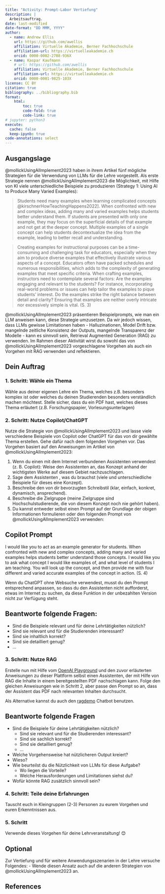 ```yaml
---
title: "Activity: Prompt-Labor Vertiefung"
description: |
  Arbeitsauftrag.
date: last-modified
date-format: "DD MMM, YYYY"
author: 
  - name: Andrew Ellis
    url: https://github.com/awellis
    affiliation: Virtuelle Akademie, Berner Fachhochschule
    affiliation-url: https://virtuelleakademie.ch
    orcid: 0000-0002-2788-936X
  - name: Kaspar Kaufmann
    # url: https://github.com/awellis
    affiliation: Virtuelle Akademie, Berner Fachhochschule
    affiliation-url: https://virtuelleakademie.ch
    orcid: 0000-0001-9825-103X
license: CC BY
citation: true
bibliography: ../bibliography.bib
format:
    html:
        toc: true
        code-fold: true
        code-link: true
# jupyter: python3
execute: 
  cache: false
  keep-ipynb: true
code-annotations: select
---
```




## Ausgangslage
@mollickUsingAIImplement2023 haben in ihrem Artikel fünf mögliche Strategien für die Verwendung von LLMs für die Lehre vorgestellt. Als erste Strategie nennen @mollickUsingAIImplement2023 die Möglichkeit, mit Hilfe von KI viele unterschiedliche Beispiele zu produzieren (Strategy 1: Using AI to Produce Many Varied Examples):

> Students need many examples when learning complicated concepts @kirschnerHowTeachingHappens2022]. When confronted with new and complex ideas, adding many and varied examples helps students better understand them. If students are presented with only one example, they may focus on the superficial details of that example and not get at the deeper concept. Multiple examples of a single concept can help students decontextualize the idea from the example, leading to better recall and understanding.

> Creating examples for instructional purposes can be a time-consuming and challenging task for educators, especially when they aim to produce diverse examples that effectively illustrate various aspects of a concept. Educators often have packed schedules and numerous responsibilities, which adds to the complexity of generating examples that meet specific criteria. When crafting examples, instructors need to contemplate several factors: Are the examples engaging and relevant to the students? For instance, incorporating real-world problems or issues can help tailor the examples to pique students' interest. Do the examples strike the right balance between detail and clarity? Ensuring that examples are neither overly intricate nor excessively simple is vital. (S. 3)
 
@mollickUsingAIImplement2023 präsentieren Beispielprompts, wie man ein LLM anweisen kann, diese Strategie umzusetzen. Da wir jedoch wissen, dass LLMs gewisse Limitationen haben - Halluzinationen, Model Drift bzw. mangelnde zeitliche Konsistenz der Outputs, mangelnde Transparenz der Modelle - kann es sinnvoll sein, Retrieval Augmented Generation (RAG) zu verwenden. Im Rahmen dieser Aktivität wirst du sowohl das von @mollickUsingAIImplement2023 vorgeschlagene Vorgehen als auch ein Vorgehen mit RAG verwenden und reflektieren.


## Dein Auftrag

### 1.	Schritt: Wähle ein Thema

Wähle aus deiner eigenen Lehre ein Thema, welches z.B. besonders komplex ist oder welches du deinen Studierenden besonders verständlich machen möchtest. Stelle sicher, dass du ein PDF hast, welches dieses Thema erläutert (z.B. Forschungspapier, Vorlesungsunterlagen)

### 2. Schritt: Nutze Copilot/ChatGPT


Nutze die Strategie von @mollickUsingAIImplement2023 und lasse viele verschiedene Beispiele von Copilot oder ChatGPT für das von dir gewählte Thema erstellen. Gehe dafür nach dem folgenden Vorgehen vor. Das Vorgehen basiert auf den Anweisungen im Artikel von @mollickUsingAIImplement2023:

1. Wenn du einen mit dem Internet verbundenen Assistenten verwendest (z. B. Copilot): Weise den Assistenten an, das Konzept anhand der wichtigsten Werke auf diesem Gebiet nachzuschlagen.
2. Sage dem Assistenten , was du brauchst (viele und unterschiedliche Beispiele für dieses eine Konzept).
3. Beschreibe den von dir bevorzugten Schreibstil (klar, einfach, konkret, dynamisch, ansprechend).
4. Beschreibe die Zielgruppe (meine Zielgruppe sind Hochschulstudierende, die von diesem Konzept noch nie gehört haben).
5.	Du kannst entweder selbst einen Prompt auf der Grundlage der obigen Informationen formulieren oder den folgenden Prompt von @mollickUsingAIImplement2023 verwenden:

:::{.callout-tip collapse="true"}
## Copilot Prompt
I would like you to act as an example generator for students. When confronted with new and complex concepts, adding many and varied examples helps students better understand those concepts. I would like you to ask what concept I would like examples of, and what level of students I am teaching. You will look up the concept, and then provide me with four different and varied accurate examples of the concept in action. (S. 4)
:::


[Wenn du ChatGPT ohne Websuche verwendest, musst du den Prompt entsprechend anpassen, so dass du den Assistenten nicht aufforderst, etwas im Internet zu suchen, da diese Funktion in der unbezahlten Version nicht zur Verfügung steht.]{.aside}


:::{.callout-note}
## Beantworte folgende Fragen:

- Sind die Beispiele relevant und für deine Lehrtätigkeiten nützlich?
- Sind sie relevant und für die Studierenden interessant?
- Sind sie inhaltlich korrekt?
- Sind sie detailliert genug?
- ...
:::


### 3. Schritt: Nutze RAG

Erstelle nun mit Hilfe vom [OpenAI Playground](https://platform.openai.com/playground) und den zuvor erläuterten Anweisungen zu dieser Plattform selbst einen Assistenten, der mit Hilfe von RAG die Inhalte in einem bereitgestellten PDF nachschlagen kann. Folge den gleichen Anweisungen wie in Schritt 2, aber passe den Prompt so an, dass der Assistent das PDF nach relevanten Inhalten durchsucht.

Als Alternative kannst du auch den [ragdemo](https://huggingface.co/spaces/awellis/ragdemo) Chatbot benutzen.

:::{.callout-note}
## Beantworte folgende Fragen

- Sind die Beispiele für deine Lehrtätigkeiten nützlich?
  + Sind sie relevant und für die Studierenden interessant?
  + Sind sie sachlich korrekt?
  + Sind sie detailliert genug?
  + …
-	Welche Vorgehensweise hat nützlicheren Output kreiert?
  + Wieso?
- Wie beurteilst du die Nützlichkeit von LLMs für diese Aufgabe?
  + Wo liegen die Vorteile?
  + Welche Herausforderungen und Limitationen siehst du?
- Wofür könnte RAG zusätzlich sinnvoll sein?
:::

### 4.	Schritt: Teile deine Erfahrungen

Tauscht euch in Kleingruppen (2-3) Personen zu eurem Vorgehen und euren Erkenntnissen aus.

### 5.	Schritt
Verwende dieses Vorgehen für deine Lehrveranstaltung! 😊


## Optional

Zur Vertiefung und für weitere Anwendungsszenarien in der Lehre versuche Folgendes:
- Wende diesen Ansatz auch auf die anderen Strategien von @mollickUsingAIImplement2023 an.

## References {#sec-references}
